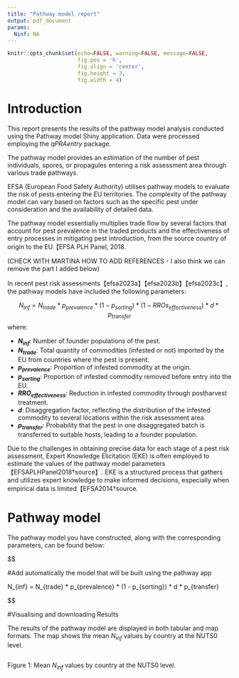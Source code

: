 ```yaml
---
title: "Pathway model report"
output: pdf_document
params:
  Ninf: NA
---
```


```r
knitr::opts_chunk$set(echo=FALSE, warning=FALSE, message=FALSE,
                      fig.pos = 'h',
                      fig.align = 'center',
                      fig.height = 3,
                      fig.width = 4)
```

# Introduction

This report presents the results of the pathway model analysis conducted using the Pathway model Shiny application. Data were processed employing the *qPRAentry* package.

The pathway model provides an estimation of the number of pest individuals, spores, or propagules entering a risk assessment area through various trade pathways.

EFSA (European Food Safety Authority) utilises pathway models to evaluate the risk of pests entering the EU territories. The complexity of the pathway model can vary based on factors such as the specific pest under consideration and the availability of detailed data.

The pathway model essentially multiplies trade flow by several factors that account for pest prevalence in the traded products and the effectiveness of entry processes in mitigating pest introduction, from the source country of origin to the EU【EFSA PLH Panel, 2018.

(CHECK WITH MARTINA HOW TO ADD REFERENCES - I also think we can remove the part I added below)

In recent pest risk assessments【efsa2023a】【efsa2023b】【efsa2023c】, the pathway models have included the following parameters:


$$
N_{inf} = N_{trade} * p_{prevalence} * (1 - p_{sorting}) * (1 - RROs_{effectiveness}) * d * p_{transfer}
$$
where:

- **$N_{inf}$**: Number of founder populations of the pest.
- **$N_{trade}$**: Total quantity of commodities (infested or not) imported by the EU from countries where the pest is present.
- **$p_{prevalence}$**: Proportion of infested commodity at the origin.
- **$p_{sorting}$**: Proportion of infested commodity removed before entry into the EU.
- **$RRO_{effectiveness}$**: Reduction in infested commodity through postharvest treatment.
- **$d$**: Disaggregation factor, reflecting the distribution of the infested commodity to several locations within the risk assessment area.
- **$p_{transfer}$**: Probability that the pest in one disaggregated batch is transferred to suitable hosts, leading to a founder population.

Due to the challenges in obtaining precise data for each stage of a pest risk assessment, Expert Knowledge Elicitation (EKE) is often employed to estimate the values of the pathway model parameters【EFSAPLHPanel2018†source】. EKE is a structured process that gathers and utilizes expert knowledge to make informed decisions, especially when empirical data is limited【EFSA2014†source.


# Pathway model

The pathway model you have constructed, along with the corresponding parameters, can be found below:


$$

#Add automatically the model that will be built using the pathway app

N_{inf} = N_{trade} * p_{prevalence} * (1 - p_{sorting}) * d * p_{transfer}

$$


#Visualising and downloading Results

The results of the pathway model are displayed in both tabular and map formats.
The map shows the mean $N_{inf}$ values by country at the NUTS0 level.



```r








```
Figure 1: Mean $N_{inf}$ values by country at the NUTS0 level.






